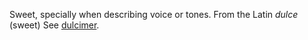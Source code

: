 Sweet, specially when describing voice or tones.  From the Latin ''dulce'' (sweet) See [[dulcimer]].
